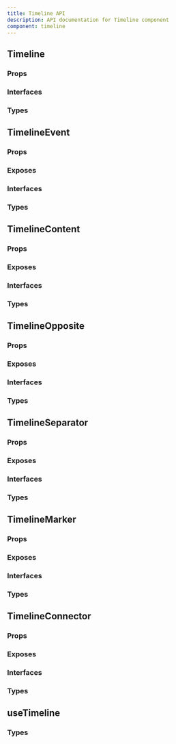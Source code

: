 ```yaml
---
title: Timeline API
description: API documentation for Timeline component
component: timeline
---
```


## Timeline

### Props

<DocTable name="Timeline" category="api" type="props" />

### Interfaces

<DocTable name="Timeline" category="api" type="interfaces" />

### Types

<DocTable name="Timeline" category="api" type="types" />

## TimelineEvent

### Props

<DocTable name="TimelineEvent" category="api" type="props" />

### Exposes

<DocTable name="TimelineEvent" category="api" type="exposes" />

### Interfaces

<DocTable name="TimelineEvent" category="api" type="interfaces" />

### Types

<DocTable name="TimelineEvent" category="api" type="types" />

## TimelineContent

### Props

<DocTable name="TimelineContent" category="api" type="props" />

### Exposes

<DocTable name="TimelineContent" category="api" type="exposes" />

### Interfaces

<DocTable name="TimelineContent" category="api" type="interfaces" />

### Types

<DocTable name="TimelineContent" category="api" type="types" />

## TimelineOpposite

### Props

<DocTable name="TimelineOpposite" category="api" type="props" />

### Exposes

<DocTable name="TimelineOpposite" category="api" type="exposes" />

### Interfaces

<DocTable name="TimelineOpposite" category="api" type="interfaces" />

### Types

<DocTable name="TimelineOpposite" category="api" type="types" />

## TimelineSeparator

### Props

<DocTable name="TimelineSeparator" category="api" type="props" />

### Exposes

<DocTable name="TimelineSeparator" category="api" type="exposes" />

### Interfaces

<DocTable name="TimelineSeparator" category="api" type="interfaces" />

### Types

<DocTable name="TimelineSeparator" category="api" type="types" />

## TimelineMarker

### Props

<DocTable name="TimelineMarker" category="api" type="props" />

### Exposes

<DocTable name="TimelineMarker" category="api" type="exposes" />

### Interfaces

<DocTable name="TimelineMarker" category="api" type="interfaces" />

### Types

<DocTable name="TimelineMarker" category="api" type="types" />

## TimelineConnector

### Props

<DocTable name="TimelineConnector" category="api" type="props" />

### Exposes

<DocTable name="TimelineConnector" category="api" type="exposes" />

### Interfaces

<DocTable name="TimelineConnector" category="api" type="interfaces" />

### Types

<DocTable name="TimelineConnector" category="api" type="types" />

## useTimeline

### Types

<DocTable name="useTimeline" category="api" type="types" />

